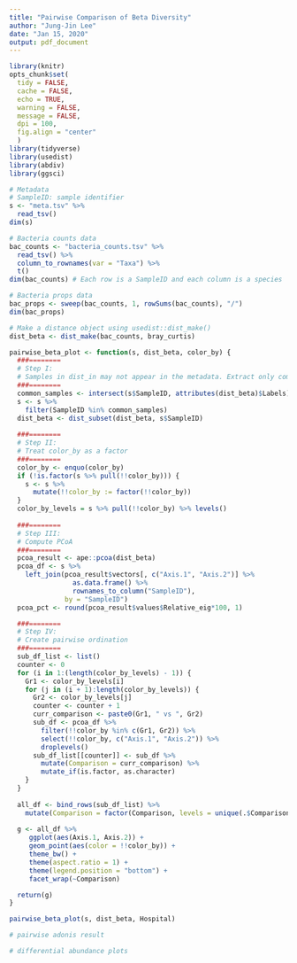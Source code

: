 ```yaml
---
title: "Pairwise Comparison of Beta Diversity"
author: "Jung-Jin Lee"
date: "Jan 15, 2020"
output: pdf_document
---
```


```r
library(knitr)
opts_chunk$set(
  tidy = FALSE,
  cache = FALSE,
  echo = TRUE,
  warning = FALSE,
  message = FALSE,
  dpi = 100,
  fig.align = "center"
  )
library(tidyverse)
library(usedist)
library(abdiv)
library(ggsci)
```

```r
# Metadata
# SampleID: sample identifier
s <- "meta.tsv" %>%
  read_tsv() 
dim(s)

# Bacteria counts data
bac_counts <- "bacteria_counts.tsv" %>%
  read_tsv() %>%
  column_to_rownames(var = "Taxa") %>%
  t()
dim(bac_counts) # Each row is a SampleID and each column is a species

# Bacteria props data
bac_props <- sweep(bac_counts, 1, rowSums(bac_counts), "/")
dim(bac_props)

# Make a distance object using usedist::dist_make()
dist_beta <- dist_make(bac_counts, bray_curtis) 
```

```r
pairwise_beta_plot <- function(s, dist_beta, color_by) {
  ###========
  # Step I:  
  # Samples in dist_in may not appear in the metadata. Extract only common samples
  ###========
  common_samples <- intersect(s$SampleID, attributes(dist_beta)$Labels)
  s <- s %>% 
    filter(SampleID %in% common_samples)
  dist_beta <- dist_subset(dist_beta, s$SampleID)
  
  ###========
  # Step II: 
  # Treat color_by as a factor
  ###========
  color_by <- enquo(color_by)
  if (!is.factor(s %>% pull(!!color_by))) {
    s <- s %>%
      mutate(!!color_by := factor(!!color_by))
  }  
  color_by_levels = s %>% pull(!!color_by) %>% levels()
  
  ###========
  # Step III: 
  # Compute PCoA
  ###========
  pcoa_result <- ape::pcoa(dist_beta)
  pcoa_df <- s %>%
    left_join(pcoa_result$vectors[, c("Axis.1", "Axis.2")] %>%
                as.data.frame() %>%
                rownames_to_column("SampleID"), 
              by = "SampleID")
  pcoa_pct <- round(pcoa_result$values$Relative_eig*100, 1) 

  ###========
  # Step IV: 
  # Create pairwise ordination
  ###========
  sub_df_list <- list()
  counter <- 0
  for (i in 1:(length(color_by_levels) - 1)) {
    Gr1 <- color_by_levels[i]
    for (j in (i + 1):length(color_by_levels)) {
      Gr2 <- color_by_levels[j]
      counter <- counter + 1
      curr_comparison <- paste0(Gr1, " vs ", Gr2)
      sub_df <- pcoa_df %>%
        filter(!!color_by %in% c(Gr1, Gr2)) %>%
        select(!!color_by, c("Axis.1", "Axis.2")) %>%
        droplevels() 
      sub_df_list[[counter]] <- sub_df %>%
        mutate(Comparison = curr_comparison) %>%
        mutate_if(is.factor, as.character)
    }
  }
  
  all_df <- bind_rows(sub_df_list) %>%
    mutate(Comparison = factor(Comparison, levels = unique(.$Comparison)))
  
  g <- all_df %>%
     ggplot(aes(Axis.1, Axis.2)) +
     geom_point(aes(color = !!color_by)) +
     theme_bw() +
     theme(aspect.ratio = 1) +
     theme(legend.position = "bottom") +
     facet_wrap(~Comparison) 

  return(g) 
}  
```  

```r
pairwise_beta_plot(s, dist_beta, Hospital)
```

```r
# pairwise adonis result
```

```r
# differential abundance plots
```


